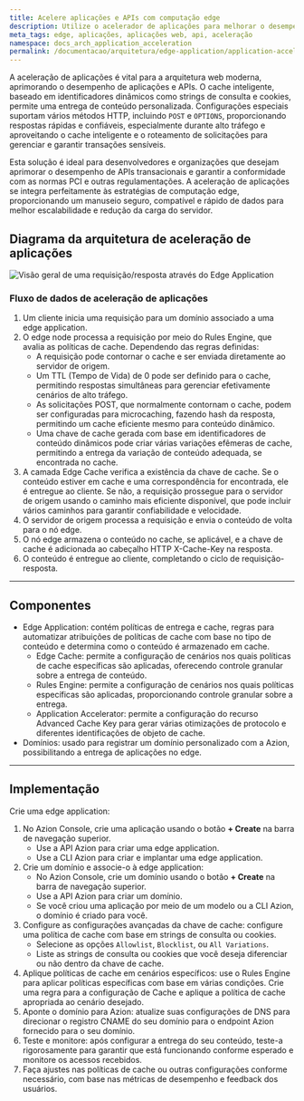 ```yaml
---
title: Acelere aplicações e APIs com computação edge
description: Utilize o acelerador de aplicações para melhorar o desempenho de aplicações e APIs.
meta_tags: edge, aplicações, aplicações web, api, aceleração
namespace: docs_arch_application_acceleration
permalink: /documentacao/arquitetura/edge-application/application-acceleration/
---
```


A aceleração de aplicações é vital para a arquitetura web moderna, aprimorando o desempenho de aplicações e APIs. O cache inteligente, baseado em identificadores dinâmicos como strings de consulta e cookies, permite uma entrega de conteúdo personalizada. Configurações especiais suportam vários métodos HTTP, incluindo `POST` e `OPTIONS`, proporcionando respostas rápidas e confiáveis, especialmente durante alto tráfego e aproveitando o cache inteligente e o roteamento de solicitações para gerenciar e garantir transações sensíveis.

Esta solução é ideal para desenvolvedores e organizações que desejam aprimorar o desempenho de APIs transacionais e garantir a conformidade com as normas PCI e outras regulamentações. A aceleração de aplicações se integra perfeitamente às estratégias de computação edge, proporcionando um manuseio seguro, compatível e rápido de dados para melhor escalabilidade e redução da carga do servidor.

## Diagrama da arquitetura de aceleração de aplicações

![Visão geral de uma requisição/resposta através do Edge Application](/assets/docs/images/uploads/app-acceleration-arch.png)


### Fluxo de dados de aceleração de aplicações

1. Um cliente inicia uma requisição para um domínio associado a uma edge application.
2. O edge node processa a requisição por meio do Rules Engine, que avalia as políticas de cache. Dependendo das regras definidas:
    - A requisição pode contornar o cache e ser enviada diretamente ao servidor de origem.
    - Um TTL (Tempo de Vida) de 0 pode ser definido para o cache, permitindo respostas simultâneas para gerenciar efetivamente cenários de alto tráfego.
    - As solicitações POST, que normalmente contornam o cache, podem ser configuradas para microcaching, fazendo hash da resposta, permitindo um cache eficiente mesmo para conteúdo dinâmico.
    - Uma chave de cache gerada com base em identificadores de conteúdo dinâmicos pode criar várias variações efêmeras de cache, permitindo a entrega da variação de conteúdo adequada, se encontrada no cache.
3. A camada Edge Cache verifica a existência da chave de cache. Se o conteúdo estiver em cache e uma correspondência for encontrada, ele é entregue ao cliente. Se não, a requisição prossegue para o servidor de origem usando o caminho mais eficiente disponível, que pode incluir vários caminhos para garantir confiabilidade e velocidade.
4. O servidor de origem processa a requisição e envia o conteúdo de volta para o nó edge.
5. O nó edge armazena o conteúdo no cache, se aplicável, e a chave de cache é adicionada ao cabeçalho HTTP X-Cache-Key na resposta.
6. O conteúdo é entregue ao cliente, completando o ciclo de requisição-resposta.

---

## Componentes
- Edge Application: contém políticas de entrega e cache, regras para automatizar atribuições de políticas de cache com base no tipo de conteúdo e determina como o conteúdo é armazenado em cache.
    - Edge Cache: permite a configuração de cenários nos quais políticas de cache específicas são aplicadas, oferecendo controle granular sobre a entrega de conteúdo.
    - Rules Engine: permite a configuração de cenários nos quais políticas específicas são aplicadas, proporcionando controle granular sobre a entrega.
    - Application Accelerator: permite a configuração do recurso Advanced Cache Key para gerar várias otimizações de protocolo e diferentes identificações de objeto de cache.
- Domínios: usado para registrar um domínio personalizado com a Azion, possibilitando a entrega de aplicações no edge.

---

## Implementação

Crie uma edge application:

1. No Azion Console, crie uma aplicação usando o botão **+ Create** na barra de navegação superior.
    - Use a API Azion para criar uma edge application.
    - Use a CLI Azion para criar e implantar uma edge application.
2.  Crie um domínio e associe-o à edge application:
    - No Azion Console, crie um domínio usando o botão **+ Create** na barra de navegação superior.
    - Use a API Azion para criar um domínio.
    - Se você criou uma aplicação por meio de um modelo ou a CLI Azion, o domínio é criado para você.
3. Configure as configurações avançadas da chave de cache: configure uma política de cache com base em strings de consulta ou cookies.
    - Selecione as opções `Allowlist`, `Blocklist`, ou `All Variations`.
    - Liste as strings de consulta ou cookies que você deseja diferenciar ou não dentro da chave de cache.
4. Aplique políticas de cache em cenários específicos: use o Rules Engine para aplicar políticas específicas com base em várias condições. Crie uma regra para a configuração de Cache e aplique a política de cache apropriada ao cenário desejado.
5. Aponte o domínio para Azion: atualize suas configurações de DNS para direcionar o registro CNAME do seu domínio para o endpoint Azion fornecido para o seu domínio.
6. Teste e monitore: após configurar a entrega do seu conteúdo, teste-a rigorosamente para garantir que está funcionando conforme esperado e monitore os acessos recebidos.
7. Faça ajustes nas políticas de cache ou outras configurações conforme necessário, com base nas métricas de desempenho e feedback dos usuários.
